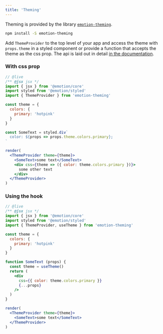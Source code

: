 ```yaml
---
title: 'Theming'
---
```


Theming is provided by the library [`emotion-theming`](https://emotion.sh/docs/emotion-theming).

```bash
npm install -S emotion-theming
```

Add `ThemeProvider` to the top level of your app and access the theme with `props.theme` in a styled component or provide a function that accepts the theme as the css prop. The api is laid out in detail [in the documentation](https://emotion.sh/docs/emotion-theming).

### With css prop

```jsx
// @live
/** @jsx jsx */
import { jsx } from '@emotion/core'
import styled from '@emotion/styled'
import { ThemeProvider } from 'emotion-theming'

const theme = {
  colors: {
    primary: 'hotpink'
  }
}

const SomeText = styled.div`
  color: ${props => props.theme.colors.primary};
`

render(
  <ThemeProvider theme={theme}>
    <SomeText>some text</SomeText>
    <div css={theme => ({ color: theme.colors.primary })}>
      some other text
    </div>
  </ThemeProvider>
)
```

### Using the hook

```jsx
// @live
/** @jsx jsx */
import { jsx } from '@emotion/core'
import styled from '@emotion/styled'
import { ThemeProvider, useTheme } from 'emotion-theming'

const theme = {
  colors: {
    primary: 'hotpink'
  }
}

function SomeText (props) {
  const theme = useTheme()
  return (
    <div
      css={{ color: theme.colors.primary }}
      {...props}
    />
  )
}

render(
  <ThemeProvider theme={theme}>
    <SomeText>some text</SomeText>
  </ThemeProvider>
)
```

